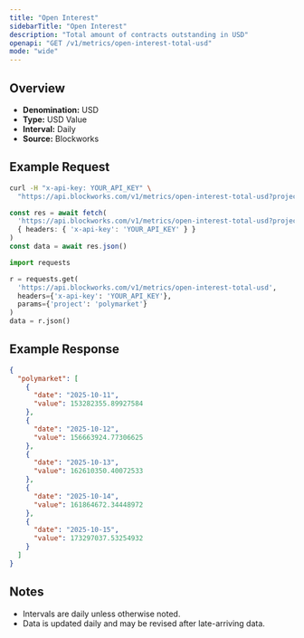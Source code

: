 ```yaml
---
title: "Open Interest"
sidebarTitle: "Open Interest"
description: "Total amount of contracts outstanding in USD"
openapi: "GET /v1/metrics/open-interest-total-usd"
mode: "wide"
---
```


## Overview

- **Denomination:** USD
- **Type:** USD Value
- **Interval:** Daily
- **Source:** Blockworks

## Example Request

<CodeGroup>

```bash cURL
curl -H "x-api-key: YOUR_API_KEY" \
  "https://api.blockworks.com/v1/metrics/open-interest-total-usd?project=polymarket"
```

```typescript TypeScript
const res = await fetch(
  'https://api.blockworks.com/v1/metrics/open-interest-total-usd?project=polymarket',
  { headers: { 'x-api-key': 'YOUR_API_KEY' } }
)
const data = await res.json()
```

```python Python
import requests

r = requests.get(
  'https://api.blockworks.com/v1/metrics/open-interest-total-usd',
  headers={'x-api-key': 'YOUR_API_KEY'},
  params={'project': 'polymarket'}
)
data = r.json()
```

</CodeGroup>

## Example Response

```json
{
  "polymarket": [
    {
      "date": "2025-10-11",
      "value": 153282355.89927584
    },
    {
      "date": "2025-10-12",
      "value": 156663924.77306625
    },
    {
      "date": "2025-10-13",
      "value": 162610350.40072533
    },
    {
      "date": "2025-10-14",
      "value": 161864672.34448972
    },
    {
      "date": "2025-10-15",
      "value": 173297037.53254932
    }
  ]
}
```

## Notes
- Intervals are daily unless otherwise noted.
- Data is updated daily and may be revised after late-arriving data.